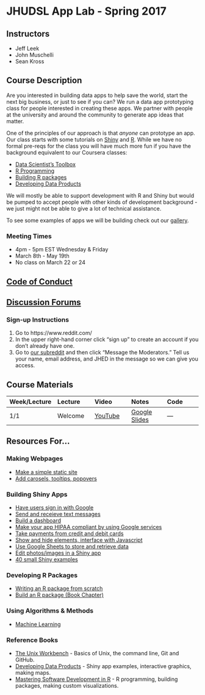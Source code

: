 # JHUDSL App Lab - Spring 2017

## Instructors

- Jeff Leek
- John Muschelli
- Sean Kross

## Course Description

Are you interested in building data apps to help save the world, start the next 
big business, or just to see if you can? We run a data app prototyping class 
for people interested in creating these apps. We partner with people at the 
university and around the community to generate app ideas that matter.

One of the principles of our approach is that _anyone_ can prototype an app. 
Our class starts with some tutorials on [Shiny](https://shiny.rstudio.com/) and [R](https://www.r-project.org/). While we have no formal pre-reqs for the class
you will have much more fun if you have the background equivalent to our 
Coursera classes: 

- [Data Scientist's Toolbox](https://www.coursera.org/learn/data-scientists-tools)
- [R Programming](https://www.coursera.org/learn/r-programming)
- [Building R packages](https://www.coursera.org/learn/r-packages)
- [Developing Data Products](https://www.coursera.org/learn/data-products)

We will mostly be able to support development with R and Shiny but would be 
pumped to accept people with other kinds of development background - we just 
might not be able to give a lot of technical assistance. 

To see some examples of apps we will be building check out our [gallery](http://jhudatascience.org/data_app_gallery.html).

### Meeting Times

- 4pm - 5pm EST Wednesday & Friday
- March 8th - May 19th
- No class on March 22 or 24

## [Code of Conduct](code-of-conduct.html)

## [Discussion Forums](https://www.reddit.com/r/jhudatascience/)

### Sign-up Instructions

1. Go to https://www.reddit.com/
2. In the upper right-hand corner click "sign up" to create an account if you
don't already have one.
3. Go to [our subreddit](https://www.reddit.com/r/jhudatascience/) and then
click "Message the Moderators." Tell us your name, email address, and JHED in
the message so we can give you access.

## Course Materials

| Week/Lecture  | Lecture  |  Video | Notes | Code |
|:------------|:------------|:------------|:------------|:------------|
| 1/1 | Welcome | [YouTube]() | [Google Slides](https://docs.google.com/presentation/d/1GmvPdhzf2SA3kUvxy1UDtucBPUXogWtQ5bUlKID5Nx0/edit?usp=sharing) | --- |

## Resources For...

### Making Webpages

- [Make a simple static site](http://rmarkdown.rstudio.com/rmarkdown_websites.html)
- [Add carosels, tooltips, popovers](https://ijlyttle.github.io/bsplus/index.html)

### Building Shiny Apps

- [Have users sign in with Google](https://lesliemyint.wordpress.com/2017/01/01/creating-a-shiny-app-with-google-login/)
- [Send and receieve text messages](https://github.com/seankross/twilio)
- [Build a dashboard](http://lenkiefer.com/2017/01/22/build-flex)
- [Make your app HIPAA compliant by using Google services](https://static.googleusercontent.com/media/gsuite.google.com/en//terms/2015/1/hipaa_implementation_guide.pdf)
- [Take payments from credit and debit cards](https://github.com/MarkEdmondson1234/stripeR)
- [Show and hide elements, interface with Javascript](https://github.com/daattali/shinyjs)
- [Use Google Sheets to store and retrieve data](https://github.com/jennybc/googlesheets/tree/master/inst/shiny-examples)
- [Edit photos/images in a Shiny app](https://jfiksel.github.io/2017-02-26-cropping_images_with_a_shiny_app/)
- [40 small Shiny examples](http://zevross.com/blog/2016/04/19/r-powered-web-applications-with-shiny-a-tutorial-and-cheat-sheet-with-40-example-apps/)

### Developing R Packages

- [Writing an R package from scratch](https://hilaryparker.com/2014/04/29/writing-an-r-package-from-scratch/)
- [Build an R package (Book Chapter)](https://bookdown.org/rdpeng/RProgDA/building-r-packages.html)

### Using Algorithms & Methods

- [Machine Learning](http://will-stanton.com/machine-learning-with-r-an-irresponsibly-fast-tutorial/)

### Reference Books

- [The Unix Workbench](http://seankross.com/the-unix-workbench/) - Basics of
Unix, the command line, Git and GitHub.
- [Developing Data Products](https://datasciencespecialization.github.io/Developing_Data_Products/) - Shiny app examples, interactive graphics, making maps.
- [Mastering Software Development in R](https://bookdown.org/rdpeng/RProgDA/) - R programming, building packages, making custom visualizations.
